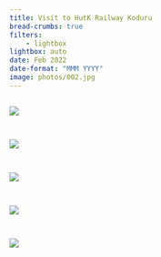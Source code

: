 ```yaml
---
title: Visit to HutK Railway Koduru
bread-crumbs: true
filters:
    - lightbox
lightbox: auto
date: Feb 2022
date-format: "MMM YYYY"
image: photos/002.jpg
---
```


::: {style="display: grid;grid-template-columns: repeat(auto-fill, minmax(250px, 1fr));grid-gap: 1em;"}


![](photos/001.jpg){group="my-gallery"}

![](photos/002.jpg){group="my-gallery"}

![](photos/003.jpg){group="my-gallery"}

![](photos/004.jpg){group="my-gallery"}

![](photos/005.jpg){group="my-gallery"}

:::
